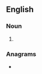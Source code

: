 {{also|Agons}}
==English==

===Noun===
{{head|en|noun plural form}}

# {{plural of|agon|lang=en}}

===Anagrams===
* {{anagrams|en|Ganos|Gaons|Goans|Nogas|Sango|gaons|gosan|sango}}